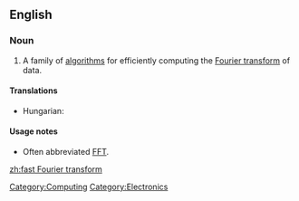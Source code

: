 ==English==

===Noun===
{{en-noun}}
{{wikipedia}}

# {{rfc-sense}} A family of [[algorithm]]s for efficiently computing the [[Fourier transform]] of data.
====Translations====
* Hungarian: {{t|hu|gyors Fourier-transzformáció}}
====Usage notes====
* Often abbreviated [[FFT]].

[[Category:Computing]]
[[Category:Electronics]]

[[zh:fast Fourier transform]]
